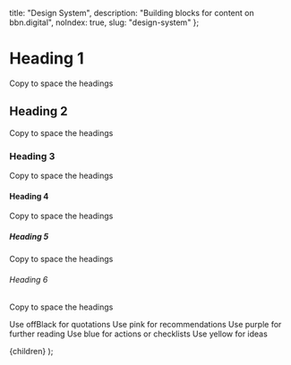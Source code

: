 
  title: "Design System",
  description: "Building blocks for content on bbn.digital",
  noIndex: true,
  slug: "design-system"
};

# Heading 1

Copy to space the headings

## Heading 2

Copy to space the headings

### Heading 3

Copy to space the headings

#### Heading 4

Copy to space the headings

##### Heading 5

Copy to space the headings

###### Heading 6

Copy to space the headings

<Callout variant="offBlack">Use offBlack for quotations</Callout>
<Callout variant="pink">Use pink for recommendations</Callout>
<Callout variant="purple">Use purple for further reading</Callout>
<Callout variant="blue">Use blue for actions or checklists</Callout>
<Callout variant="yellow">Use yellow for ideas</Callout>

  <PostLayout meta={meta}>{children}</PostLayout>
);
